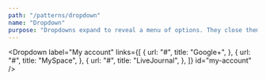 ```yaml
---
path: "/patterns/dropdown"
name: "Dropdown"
purpose: "Dropdowns expand to reveal a menu of options. They close themselves when the user clicks out of them."
---
```



<Dropdown
  label="My account"
  links={[
    {
      url: "#",
      title: "Google+",
    },
    {
      url: "#",
      title: "MySpace",
    },
    {
      url: "#",
      title: "LiveJournal",
    },
  ]}
  id="my-account"
/>
